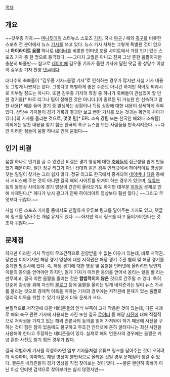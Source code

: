 [[목차]]

== 개요 ==
~~갓우종 기자.~~
[[머니투데이]] 스타뉴스 스포츠 [[기자]]. 국내 [[야구]] / 해외 [[축구]]를 비롯한 스포츠 전 분야에서 뉴스 [[기사]]를 쓰고 있다. 뉴스 기사 자체는 그렇게 특별한 것이 없으나 '''하이라이트 [[움짤]]''' 하나로 [[네이버]]를 비롯한 인터넷 포털 사이트에서 가장 인기 있는 스포츠 기자 중 한 명으로 등극했다. ~~그다지 고퀄은 아니고 진짜 그냥 흔한 움짤이지만 충분히 봐줄만~~ 참고로 [[네이버]]에 김우종 기자가 올린 기사에 달린 댓글 중 상당수 이상이 김우종 기자 찬양 [[댓글]]이다.

대다수의 축빠들이 "김우종 기자=움짤 기자"로 인식하는 경우가 많지만 사실 기사 내용도 그렇게 나쁘지는 않다. 그렇다고 특별하게 좋은 수준도 아니긴 하지만 적어도 찌라시로 치부될 정도는 아니다. 또한 김우종 기자의 특징 중 하나가 축빠들이 관심있어 할 만한 경기들[* 따로 리그나 팀이 정해진 것은 아니다.]이 종료된 뒤 가능한 한 신속하고 알찬 내용[* 예를 들어 경기 중 발생하는 상황이나 득점 상황에 대한 내용이 상세하게 적혀 있다. 상당수 기자들이 경기 기록과 결과만 보고 뻔한 기사를 쓰는 것과는 확연히 차이가 있다.]의 기사를 올리는 것으로, 몇몇 팀[* EPL 소속 강팀 또는 한국인 해외파 소속팀] 이외에는 알찬 내용을 찾기 힘든 한국의 축구 뉴스를 보는 사람들을 만족시켜준다. ~~다만 이러한 점들이 움짤 하나로 인해 묻혔다~~

== 인기 비결 ==
움짤 하나로 인기를 끌 수 있었던 비결은 경기 영상에 대한 [[축빠]]들의 접근성을 쉽게 만들었기 때문이다. 일단 정규 리그가 아닌 컵대회 같은 경우 인터넷에서 하이라이트 영상을 찾는 일일이 찾기는 그리 쉽지 않다. 정규 리그도 한국에서 중계되어 [[네이버]]나 [[다음]] 등에서 서비스해 주는 것이 아니면 결국 해외 사이트를 뒤져야 하는 경우가 있으며, [[유튜브]] 등의 동영상 사이트에 경기 영상이 간간히 올라오기도 하지만 대부분 [[저작권]] 문제로 인해 삭제된다.[* 게다가 낚시 광고가 진짜 하이라이트 영상보다 훨씬 많다.] ~~그리고 무엇보다 귀찮다.~~

사실 다른 스포츠 기자들 중에서도 친절하게 유튜브 링크를 달아주는 기자도 있고, 댓글에 링크를 달아주는 개념 유저도 있다. ~~하지만 역시 링크를 타고 들어가야한다는 것 조차 귀찮다.~~

== 문제점 ==
하지만 이러한 기사 작성이 무조건적으로 찬양받을 수 없는 이유가 있는데, 바로 저작권. 당연한 이야기지만 해당 경기 영상에 대한 저작권은 해당 경기 주관 협회 및 해당 경기를 중계한 방송사에 있다. 즉, 해당 경기에 대한 영상 및 움짤을 인터넷에 올리려면 당연히 이들의 동의를 얻어야만 하지만, 일개 기자가 이러한 동의를 얻어서 올리는 일을 할 리는 만무하고, 결국 이런 움짤을 올리는 것은 '''합법적이지 않은''' 것으로 간주될 수 있다. 특히 단순히 감상을 위해 자신의 [[블로그]] 등에 움짤을 올리는 일개 네티즌과는 달리 뉴스 기사를 올리는 것으로 경제적 이득을 취하는 기자의 경우에는 저작권에 문제가 있는 움짤로 영리적 이득을 취할 수 있기 때문에 더욱 문제가 크다.

본질적으로 저작권에 대한 네티즌들의 인식 부족이 크게 작용한 것이 있는데, 다른 사례로 해외 축구 관련 기사에 사용되는 사진 또한 결국 [[로이터]] 등 해당 [[사진]]에 대해 직접적으로 저작권을 가지고 있는 해외 언론사의 동의를 얻어 가져와야 하기 때문에 사진을 구하는 것이 힘든 점이 있음에도 불구하고 무조건 인터넷에 흔히 굴러다니는 최신 사진을 사용해야 한다고 주장하는 네티즌들이 있다. 실제로 해외 언론사의 경우에는 움짤은 커녕 흔한 사진도 찾기 힘든 경우가 많다.

결국 적법하게 기사를 작성하자면 일부 기자들처럼 유튜브 링크를 달아주는 것이 오히려 더 적절하며, 이마저도 해당 영상이 불법적으로 올라온 것일 경우 문제점이 생길 수 있다. 결론은 네티즌들이 경기 영상을 직접 찾아보는 것이 맞다. ~~물론 왠만하 축빠가 아닌 이상 인터넷 검색으로 찾아보기는 쉽지 않겠지만~~
